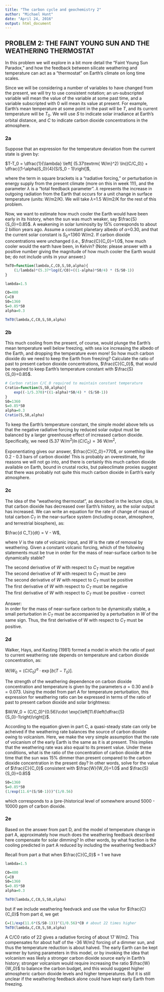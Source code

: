 ```yaml
---
title: "The carbon cycle and geochemistry 2"
author: "Michael Hunt"
date: "April 24, 2016"
output: html_document
---
```

## PROBLEM 2: THE FAINT YOUNG SUN AND THE WEATHERING THERMOSTAT

In this problem we will explore in a bit more detail the "Faint Young Sun Paradox," and how the feedback between silicate weathering and temperature can act as a "thermostat" on Earth's climate on long time scales.

Since we will be considering a number of variables to have changed from the present, we will try to use consistent notation; an un-subscripted variable will mean the value of the variable at some past time, and a variable subscripted with $0$ will mean its value at present. For example, Earth's mean temperature at some point in the past will be $T$, and its current temperature will be $T_0$. We will use $S$ to indicate solar irradiance at Earth's orbital distance, and $C$ to indicate carbon dioxide concentrations in the atmosphere.

### 2a

Suppose that an expression for the temperature deviation from the current state is given by:

$T-T_0 = \dfrac{1}{\lambda} \left[ (5.37\textrm{ W/m}^2) \ln{(C/C_0)} + \dfrac{(1-\alpha)S_0}{4}(S/S_0 - 1)\right]$,

where the term in square brackets is a "radiative forcing," or perturbation in energy supply from the present climate (more on this in week 11!), and the parameter $\lambda$ is a "total feedback parameter". $\lambda$ represents the increase in outgoing radiation from the Earth that occurs for a unit change in surface temperature (units: W/m2/K). We will take $\lambda$=1.5 W/m2/K for the rest of this problem.

Now, we want to estimate how much cooler the Earth would have been early in its history, when the sun was much weaker, say $\frac{S}{S_0}=0.85$. A weakening in solar luminosity by 15% corresponds to about 2 billion years ago. Assume a constant planetary albedo of $\alpha$=0.30, and that the current solar constant is $S_0$=1360 W/m2. If carbon dioxide concentrations were unchanged (i.e., $\frac{C}{C_0}=1.0$, how much cooler would the earth have been, in Kelvin? (Note: please answer with a positive number giving the magnitude of how much cooler the Earth would be; do not include units in your answer.)

```r
TmT0=function(lambda,C,C0,S,S0,alpha){
    (1/lambda)*(5.37*log(C/C0)+((1-alpha)*S0/4) * (S/S0-1))
}

lambda=1.5

C0=400
C=C0
S0=1360
S=0.85*S0
alpha=0.3

TmT0(lambda,C,C0,S,S0,alpha)
```

### 2b

This much cooling from the present, of course, would plunge the Earth's mean temperature well below freezing, with sea ice increasing the albedo of the Earth, and dropping the temperature even more! So how much carbon dioxide do we need to keep the Earth from freezing? Calculate the ratio of past to present carbon dioxide concentrations, $\frac{C}{C_0}$, that would be required to keep Earth's temperature constant with $\frac{S}{S_0}=0.85$.

```r
# Carbon ration C/C_0 required to maintain constant temperature
Cratio=function(S,S0,alpha){
    exp((-1/5.370)*((1-alpha)*S0/4) * (S/S0-1))
}
S0=1360
S=0.85*S0
alpha=0.3
Cratio(S,S0,alpha)
```
To keep the Earth's temperature constant, the simple model above tells us that the negative radiative forcing by reduced solar output must be balanced by a larger greenhouse effect of increased carbon dioxide. Specifically, we need
$(5.37\textrm{ W/m}^2) \ln{(C/C_0)} = 36\textrm{ W/m}^2$,

Exponentiating gives our answer, $\frac{C}{C_0}=770$, or something like 0.2 - 0.3 bars of carbon dioxide! This is probably an overestimate, for reasons we will not go into, and there is certainly this much carbon dioxide available on Earth, bound in crustal rocks, but paleoclimate proxies suggest that there was probably not quite this much carbon dioxide in Earth's early atmosphere.

### 2c  

The idea of the "weathering thermostat", as described in the lecture clips, is that carbon dioxide has decreased over Earth's history, as the solar output has increased. We can write an equation for the rate of change of mass of total carbon $C_T$ in the near-surface system (including ocean, atmosphere, and terrestrial biosphere), as:

$\frac{d C_T}{dt} = V - W$,  

where $V$ is the rate of volcanic input, and $W$ is the rate of removal by weathering. Given a constant volcanic forcing, which of the following statements must be true in order for the mass of near-surface carbon to be dynamically stable?

 The second derivative of $W$ with respect to $C_T$ must be negative  
 The second derivative of $W$ with respect to $C_T$ must be zero  
 The second derivative of $W$ with respect to $C_T$ must be positive  
 The first derivative of $W$ with respect to $C_T$ must be negative  
 The first derivative of $W$ with respect to $C_T$ must be positive  - correct
 
 Answer:  
In order for the mass of near-surface carbon to be dynamically stable, a small perturbation in $C_T$ must be accompanied by a perturbation in $W$ of the same sign. Thus, the first derivative of W with respect to $C_T$ must be positive.  

### 2d  

Walker, Hays, and Kasting (1981) formed a model in which the ratio of past to current weathering rate depends on temperature and carbon dioxide concentration, as:

$W/W_0 = (C/C_0)^a\cdot \exp{[b(T-T_0)]}$. 

The strength of the weathering dependence on carbon dioxide concentration and temperature is given by the parameters $a=0.30$ and $b=0.073$. Using the model from part A for temperature perturbation, this expression for weathering ratio can be expressed in terms of the ratio of past to present carbon dioxide and solar brightness:

$W/W_0 = (C/C_0)^{0.56}\cdot \exp{\left[11.6\left(\dfrac{S}{S_0}-1\right)\right]}$.  

According to the equation given in part C, a quasi-steady state can only be acheived if the weathering rate balances the source of carbon dioxide owing to volcanism. Here, we make the very simple assumption that the rate of volcanism of the early Earth is the same as it is at present. This implies that the weathering rate was also equal to its present value. Under these conditions, what is the ratio of the concentration of carbon dioxide at the time that the sun was 15% dimmer than present compared to the carbon dioxide concentration in the present day? In other words, solve for the value of $\frac{C}{C_0}$ consistent with $\frac{W}{W_0}=1.0$ and $\frac{S}{S_0}=0.85$

```r
S0=1360
S=0.85*S0
(1/exp(11.6*(S/S0-1)))^(1/0.56)
```
which corresponds  to a (pre-)historical level of somewhere around 5000 - 10000 ppm of carbon dioxide.


### 2e

Based on the answer from part D, and the model of temperature change in part A, approximately how much does the weathering feedback described here compensate for solar dimming? In other words, by what fraction is the cooling predicted in part A reduced by including the weathering feedback?

Recall from part a that when $\frac{C}{C_0}$ = 1 we have
```r
lambda=1.5

C0=400
C=C0
S0=1360
S=0.85*S0
alpha=0.3

TmT0(lambda,C,C0,S,S0,alpha)
```
but if we include weathering feedvack and use the value for $\frac{C}{C_0}$ from part d, we get 

```r
C=(1/exp(11.6*(S/S0-1)))^(1/0.56)*C0 # about 22 times higher
TmT0(lambda,C,C0,S,S0,alpha)

```
A C/C0 ratio of 22 gives a radiative forcing of about 17 W/m2.
This compensates for about half of the -36 W/m2 forcing of a dimmer sun, and thus the temperature reduction is about halved. The early Earth can be kept warmer by tuning parameters in this model, or by invoking the idea that volcanism was likely a stronger carbon dioxide source early in Earth's history; stronger volcanism would require increasing the ratio $\frac{W}{W_0}$ to balance the carbon budget, and this would suggest higher atmospheric carbon dioxide levels and higher temperatures. But it is still unclear if the weathering feedback alone could have kept early Earth from freezing.
